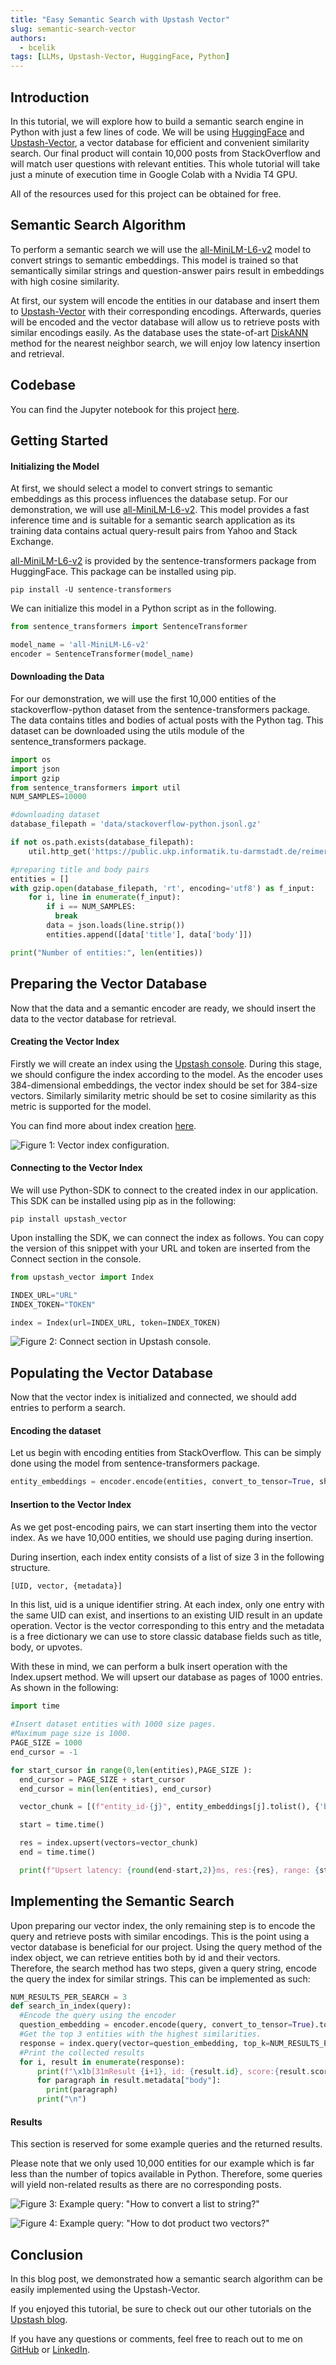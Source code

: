 ```yaml
---
title: "Easy Semantic Search with Upstash Vector"
slug: semantic-search-vector
authors:
  - bcelik
tags: [LLMs, Upstash-Vector, HuggingFace, Python]
---
```



## Introduction

In this tutorial, we will explore how to build a semantic search engine in Python with just a few lines of code. We will be using [HuggingFace](https://huggingface.co) and
[Upstash-Vector](https://upstash-vector.mintlify.app/introduction), a vector database for efficient and convenient similarity search.
Our final product will contain 10,000 posts from StackOverflow and will match user questions with relevant entities. This whole tutorial will take just a minute of execution time in Google Colab with a Nvidia T4 GPU.<br/>

All of the resources used for this project can be obtained for free.

## Semantic Search Algorithm

To perform a semantic search we will use the [all-MiniLM-L6-v2](https://huggingface.co/sentence-transformers/all-MiniLM-L6-v2) model to convert strings to semantic embeddings. This model is trained so that
semantically similar strings and question-answer pairs result in embeddings with high cosine similarity.

At first, our system will encode the entities in our database and insert them to [Upstash-Vector](https://upstash-vector.mintlify.app/introduction) with their corresponding encodings. Afterwards, queries will be encoded and
the vector database will allow us to retrieve posts with similar encodings easily. As the database uses the state-of-art [DiskANN](https://dl.acm.org/doi/abs/10.5555/3454287.3455520) method for the nearest neighbor search, we will enjoy
low latency insertion and retrieval. 

## Codebase

You can find the Jupyter notebook for this project [here](https://colab.research.google.com/drive/17L6zFA8dNS2dZRJAL3_iGmsfNIfxi-Pm?usp=sharing).

## Getting Started

#### Initializing the Model

At first, we should select a model to convert strings to semantic embeddings as this process influences the database setup. For our demonstration, we will use
[all-MiniLM-L6-v2](https://huggingface.co/sentence-transformers/all-MiniLM-L6-v2). This model provides a fast inference time and is suitable for a semantic search application as
its training data contains actual query-result pairs from Yahoo and Stack Exchange.

[all-MiniLM-L6-v2](https://huggingface.co/sentence-transformers/all-MiniLM-L6-v2) is provided by the sentence-transformers package from HuggingFace. This package can be installed using pip.

```
pip install -U sentence-transformers
```

We can initialize this model in a Python script as in the following.

```python
from sentence_transformers import SentenceTransformer

model_name = 'all-MiniLM-L6-v2'
encoder = SentenceTransformer(model_name)
```

#### Downloading the Data

For our demonstration, we will use the first 10,000 entities of the stackoverflow-python dataset from the sentence-transformers package. The data contains titles and bodies of actual posts with the Python tag.
This dataset can be downloaded using the utils module of the sentence_transformers package.

```python
import os
import json
import gzip
from sentence_transformers import util
NUM_SAMPLES=10000

#downloading dataset
database_filepath = 'data/stackoverflow-python.jsonl.gz'

if not os.path.exists(database_filepath):
    util.http_get('https://public.ukp.informatik.tu-darmstadt.de/reimers/sentence-transformers/datasets/stackoverflow-python.jsonl.gz', database_filepath)

#preparing title and body pairs
entities = []
with gzip.open(database_filepath, 'rt', encoding='utf8') as f_input:
    for i, line in enumerate(f_input):
        if i == NUM_SAMPLES:
          break
        data = json.loads(line.strip())
        entities.append([data['title'], data['body']])

print("Number of entities:", len(entities))
```


## Preparing the Vector Database

Now that the data and a semantic encoder are ready, we should insert the data to the vector database for retrieval.

#### Creating the Vector Index

Firstly we will create an index using the [Upstash console](https://beta.upstash.com/vector).
During this stage, we should configure the index according to the model.
As the encoder uses 384-dimensional embeddings, the vector index should be set for 384-size vectors.
Similarly similarity metric should be set to cosine similarity as this metric is supported for the model.

You can find more about index creation [here](https://upstash-vector.mintlify.app/vector/overall/getstarted).

![Figure 1: Vector index configuration.](/blog/semantic-search-vector/index_creation.png)

#### Connecting to the Vector Index

We will use Python-SDK to connect to the created index in our application. This SDK can be installed using pip as in the following:

```
pip install upstash_vector
```

Upon installing the SDK, we can connect the index as follows. You can copy the version of this snippet with
your URL and token are inserted from the Connect section in the console.

```python
from upstash_vector import Index

INDEX_URL="URL"
INDEX_TOKEN="TOKEN"

index = Index(url=INDEX_URL, token=INDEX_TOKEN)
```

![Figure 2: Connect section in Upstash console.](/blog/semantic-search-vector/connect.png)

## Populating the Vector Database

Now that the vector index is initialized and connected, we should add entries to perform a search.

#### Encoding the dataset

Let us begin with encoding entities from StackOverflow. This can be simply done using the model from sentence-transformers package.

```python
entity_embeddings = encoder.encode(entities, convert_to_tensor=True, show_progress_bar=True, batch_size=256)
```

#### Insertion to the Vector Index

As we get post-encoding pairs, we can start inserting them into the vector index. As we have 10,000 entities,
we should use paging during insertion. 

During insertion, each index entity consists of a list of size 3 in the following structure.
```python
[UID, vector, {metadata}]
```
In this list, uid is a unique identifier string. At each index, only one entry with the same UID can exist, and insertions to an existing UID result in an update operation. Vector is the vector corresponding to
this entry and the metadata is a free dictionary we can use to store classic database fields such as title, body, or upvotes.

With these in mind, we can perform a bulk insert operation with the Index.upsert method. We will upsert our database as pages of 1000 entries.
As shown in the following:
```python
import time

#Insert dataset entities with 1000 size pages.
#Maximum page size is 1000.
PAGE_SIZE = 1000
end_cursor = -1

for start_cursor in range(0,len(entities),PAGE_SIZE ):
  end_cursor = PAGE_SIZE + start_cursor
  end_cursor = min(len(entities), end_cursor)

  vector_chunk = [(f"entity_id-{j}", entity_embeddings[j].tolist(), {'body': entities[j]}) for j in range(start_cursor, end_cursor)]

  start = time.time()

  res = index.upsert(vectors=vector_chunk)
  end = time.time()

  print(f"Upsert latency: {round(end-start,2)}ms, res:{res}, range: {start_cursor}-{end_cursor-1}")
```

## Implementing the Semantic Search

Upon preparing our vector index, the only remaining step is to encode the query and retrieve posts with similar encodings. This is the point using a vector database is beneficial for our project. Using the query method of the index object, we can retrieve
entities both by id and their vectors. Therefore, the search method has two steps, given a query string, encode the query the index for similar strings. 
This can be implemented as such:

```python
NUM_RESULTS_PER_SEARCH = 3
def search_in_index(query):
  #Encode the query using the encoder
  question_embedding = encoder.encode(query, convert_to_tensor=True).tolist()
  #Get the top 3 entities with the highest similarities.
  response = index.query(vector=question_embedding, top_k=NUM_RESULTS_PER_SEARCH, include_metadata=True)
  #Print the collected results
  for i, result in enumerate(response):
      print(f"\x1b[31mResult {i+1}, id: {result.id}, score:{result.score}:\n\x1b[0m")
      for paragraph in result.metadata["body"]:
        print(paragraph)
      print("\n")
```
#### Results

This section is reserved for some example queries and the returned results.

Please note that we only used 10,000 entities for our example which is far less than the number of topics available in Python. 
Therefore, some queries will yield non-related results as there are no corresponding posts.

![Figure 3: Example query: "How to convert a list to string?"](/blog/semantic-search-vector/ex1.png)

![Figure 4: Example query: "How to dot product two vectors?"](/blog/semantic-search-vector/ex2.png)

## Conclusion

In this blog post, we demonstrated how a semantic search algorithm can be easily implemented using the Upstash-Vector. 

If you enjoyed this tutorial, be sure to check out our other tutorials on the [Upstash blog](https://upstash.com/blog). <br/>

If you have any questions or comments, feel free to reach out to me on [GitHub](https://github.com/mbatuhancelik) or [LinkedIn](https://www.linkedin.com/in/mehmet-batuhan-%C3%A7elik-9a8795172/).

